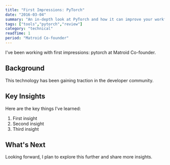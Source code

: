 ```yaml
---
title: "First Impressions: PyTorch"
date: "2016-03-04"
summary: "An in-depth look at PyTorch and how it can improve your workflow."
tags: ["tools","pytorch","review"]
category: "technical"
readTime: 1
period: "Matroid Co-founder"
---
```


I've been working with first impressions: pytorch at Matroid Co-founder.

## Background

This technology has been gaining traction in the developer community.

## Key Insights

Here are the key things I've learned:

1. First insight
2. Second insight
3. Third insight

## What's Next

Looking forward, I plan to explore this further and share more insights.

